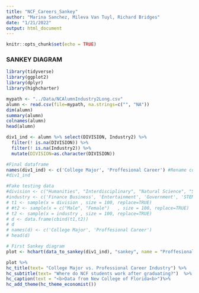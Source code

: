 ```yaml
---
title: "NCF_Careers_Sankey"
author: "Marina Sanchez, Mileva Van Tuyl, Richard Bridges"
date: "1/21/2022"
output: html_document
---
```


```r
knitr::opts_chunk$set(echo = TRUE)
```

### SANKEY DIAGRAM ###
```r
library(tidyverse)
library(ggplot2)
library(dplyr)
library(highcharter)

mypath <- "../Data/NCAlumnIndustry2Long.csv"
alumn <- read.csv(file=mypath, na.strings=c("", "NA"))
dim(alumn)
summary(alumn)
colnames(alumn)
head(alumn)

div1_ind <- alumn %>% select(DIVISION, Industry2) %>%
  filter(! is.na(DIVISION)) %>%
  filter(! is.na(Industry2)) %>%
  mutate(DIVISION=as.character(DIVISION))

#Final dataframe
names(div1_ind) <- c('College Major', 'Proffesional Career') #Rename columns
#div1_ind

#Fake testing data
#division <- c("Humanities", "Interdisciplinary", "Natural Science", "Social Science")
#industry <- c('Finance Business', 'Entertainment', 'Government', 'STEM', 'Health', 'Education')
# t1 <- sample(x = division , size = 100, replace=TRUE)
# #t2 <- sample(x = c("Male", "Female")   , size = 100, replace=TRUE)
# t2 <- sample(x = industry , size = 100, replace=TRUE)
# d <- data.frame(cbind(t1,t2))
# d
# names(d) <- c('College Major', 'Proffesional Career')
# head(d)

# First Sankey diagram
plot <- hchart(data_to_sankey(div1_ind), "sankey", name = "Proffesional Career according to College Major")

plot %>%
hc_title(text= "College Major vs. Professional Career Industry") %>%
hc_subtitle(text= "Where do NCF students work after graduating?")  %>%
hc_caption(text = "<b>Data from New College of Florida<b>")%>%
hc_add_theme(hc_theme_economist())
```
